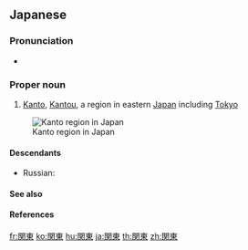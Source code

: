 ==Japanese==
{{ja-kanjitab|かん|とう|yomi=on}}

===Pronunciation===
* {{ja-pron|かんとう|y=o|acc=1|acc_ref=NHK}}

===Proper noun===
{{ja-pos|かんとう|kyu=關東|hhira=くわんとう|proper}}

# [[Kanto]], [[Kantou]], a region in eastern [[Japan]] including [[Tokyo]]
[[Image:Japan Kanto Region large.png|thumb|Kanto region in Japan]]

====Descendants====
* Russian: {{l|ru|Канто́|g=n|g2=m}}

====See also====
{{pedialite|Kantō region}}

====References====
<references/>

[[fr:関東]]
[[ko:関東]]
[[hu:関東]]
[[ja:関東]]
[[th:関東]]
[[zh:関東]]